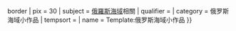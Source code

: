 {{asbox
| image     = BalticSea March2000 NASA-S2000084115409.png{{!}}border
| pix       = 30
| subject   = [[:Category:俄罗斯海域|俄羅斯海域]]相關
| qualifier = 
| category  = 俄罗斯海域小作品
| tempsort  = 
| name      = Template:俄罗斯海域小作品
}}
<noinclude>

</noinclude>